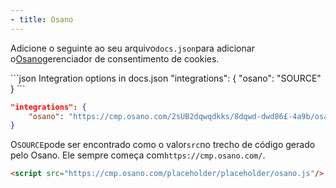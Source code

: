 ```yaml
---
- title: Osano
---
```


Adicione o seguinte ao seu arquivo`docs.json`para adicionar o[Osano](https://www.osano.com/)gerenciador de consentimento de cookies.

<CodeGroup>
  ```json Integration options in docs.json
  "integrations": {
      "osano": "SOURCE"
  }
  ```

  ```json Example
  "integrations": {
      "osano": "https://cmp.osano.com/2sUB2dqwqdkks/8dqwd-dwd86£-4a9b/osano.js"
  }
  ```
</CodeGroup>

O`SOURCE`pode ser encontrado como o valor`src`no trecho de código gerado pelo Osano. Ele sempre começa com`https://cmp.osano.com/`.

```html Code snippet from Osano
<script src="https://cmp.osano.com/placeholder/placeholder/osano.js"/>
```
